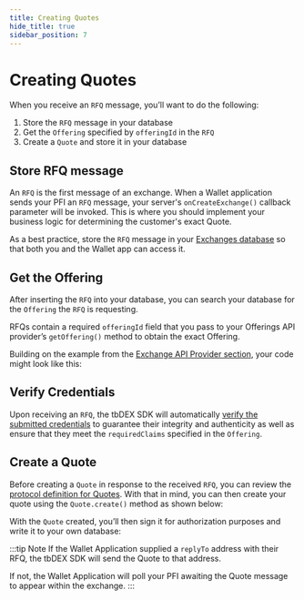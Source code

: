 ```yaml
---
title: Creating Quotes
hide_title: true
sidebar_position: 7
---
```



# Creating Quotes

When you receive an `RFQ` message, you’ll want to do the following:

1. Store the `RFQ` message in your database
2. Get the `Offering` specified by `offeringId` in the `RFQ`
3. Create a `Quote` and store it in your database

## Store RFQ message

An `RFQ` is the first message of an exchange. 
When a Wallet application sends your PFI an `RFQ` message, your server's `onCreateExchange()` callback parameter will be invoked.
This is where you should implement your business logic for determining the customer's exact Quote. 

As a best practice, store the `RFQ` message in your [Exchanges database](/docs/tbdex/pfi/anatomy-of-a-pfi#main-server-entrypoint) so that both you and the Wallet app can access it.


## Get the Offering

After inserting the `RFQ` into your database, you can search your database for the `Offering` the `RFQ` is requesting. 

RFQs contain a required `offeringId` field that you pass to your Offerings API provider’s `getOffering()` method to obtain the exact Offering. 

Building on the example from the [Exchange API Provider section](/docs/tbdex/pfi/anatomy-of-a-pfi#exchange-api-provider), your code might look like this:

## Verify Credentials

Upon receiving an `RFQ`, the tbDEX SDK will automatically [verify the submitted credentials](/docs/web5/build/verifiable-credentials/verify-vc#verify-verifiable-credentials) to guarantee their integrity and authenticity as well as ensure that they meet the `requiredClaims` specified in the `Offering`. 

## Create a Quote

Before creating a `Quote` in response to the received `RFQ`, you can review the [protocol definition for Quotes](https://github.com/TBD54566975/tbdex/tree/main/specs/protocol#quote). 
With that in mind, you can then create your quote using the `Quote.create()` method as shown below:


With the `Quote` created, you’ll then sign it for authorization purposes and write it to your own database:

:::tip Note
If the Wallet Application supplied a `replyTo` address with their RFQ, the tbDEX SDK will send the Quote to that address.

If not, the Wallet Application will poll your PFI awaiting the Quote message to appear within the exchange.
:::

